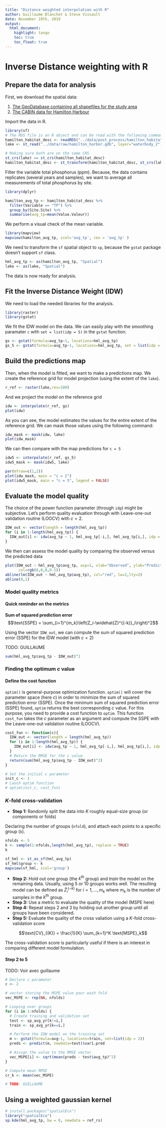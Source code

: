 ```yaml
---
title: "Distance weighted interpolation with R"
author: Guillaume Blanchet & Steve Vissault
date: November 19th, 2019
output:
  html_document:
    highlight: tango
    toc: true
    toc_float: true
---
```


# Inverse Distance weighting with R

## Prepare the data for analysis

First, we download the spatial data:

1. [The GeoDatabase containing all shapefiles for the study area](https://github.com/SteveViss/PR-GSFE01/raw/master/data/raw/hamilton_harbor.gdb.zip)
2. [The CABIN data for Hamilton Harbour](https://github.com/SteveViss/PR-GSFE01/raw/master/data/post_process/hamilton_sites.rds)

Import the data in R.

```r
library(sf)
# The RDS file is an R object and can be read with the following command:
hamilton_habitat_desc <- readRDS("../data/post_process/hamilton_habitat.rds")
lake <- st_read("../data/raw/hamilton_harbor.gdb", layer="waterbody_2")

# Making sure both are on the same CRS
st_crs(lake) == st_crs(hamilton_habitat_desc)
hamilton_habitat_desc <- st_transform(hamilton_habitat_desc, st_crs(lake))
```

Filter the variable total phosphorus (ppm). Because, the data contains
replicates (several years and samples), we want to average all measurements of
total phosphorus by site.

```r

library(dplyr)

hamilton_avg_tp <- hamilton_habitat_desc %>% 
  filter(Variable == "TP") %>% 
  group_by(Site.Site) %>% 
  summarise(avg_tp=mean(Value.Valeur)) 
```

We perform a visual check of the mean variable.

```r
library(mapview)
mapview(hamilton_avg_tp, zcol='avg_tp', cex = 'avg_tp' )   
```

We need to transform the `sf` spatial object to `sp`, because the `gstat` package doesn't support `sf` class.

```r
hml_avg_tp <- as(hamilton_avg_tp, "Spatial")
lake <- as(lake, "Spatial")
```

The data is now ready for analysis. 

## Fit the Inverse Distance Weight (IDW)

We need to load the needed libraries for the analysis.

```r
library(raster)
library(gstat)
```

We fit the IDW model on the data. We can easily play with the smoothing
paramater `c` with `set = list(idp = 5)` in the `gstat` function.

```r
gs <- gstat(formula=avg_tp~1, locations=hml_avg_tp)
gs_5 <- gstat(formula=avg_tp~1, locations=hml_avg_tp, set = list(idp = 5))
```

## Build the predictions map

Then, when the model is fitted, we want to make a predictions map. 
We create the reference grid for model projection (using the extent of the `lake`).

```r
r_ref <- raster(lake,res=100)
```
And we project the model on the reference grid

```r
idw <- interpolate(r_ref, gs)
plot(idw)
```

As you can see, the model estimates the values for the entire extent of the reference grid.
We can mask those values using the following command:

```r
idw_mask <- mask(idw, lake)
plot(idw_mask)
```

We can then compare with the map predictions for `c = 5`

```r
idw5 <- interpolate(r_ref, gs_5)
idw5_mask <- mask(idw5, lake)

par(mfrow=c(1,2))
plot(idw_mask, main = "c = 2")
plot(idw5_mask, main = "c = 5", legend = FALSE)
```

## Evaluate the model quality

The choice of the power function parameter (through `idp`) might be subjective.
Let's perform quality evaluation through with Leave-one-out validation routine (LOOCV) with $c = 2$.

```r
IDW_out <- vector(length = length(hml_avg_tp))
for (i in 1:length(hml_avg_tp)) {
  IDW_out[i] <- idw(avg_tp ~ 1, hml_avg_tp[-i,], hml_avg_tp[i,], idp = 2, debug.level = 0)$var1.pred
}
```

We then can assess the model quality by comparing the observed versus the predicted data

```r
plot(IDW_out ~ hml_avg_tp$avg_tp, asp=1, xlab="Observed", ylab="Predicted", pch=16,
      col=rgb(0,0,0,0.5))
abline(lm(IDW_out ~ hml_avg_tp$avg_tp), col="red", lw=2,lty=2)
abline(0,1)
```

### Model quality metrics

#### Quick reminder on the metrics

**Sum of squared prediction error**
$$\text{SSPE} = \sum_{i=1}^{m_k}\left(Z_i-\widehat{Z}^{(-k)}_i\right)^2$$

Using the vector `IDW_out`, we can compute the sum of squared prediction error (SSPE) for the IDW model (with $c = 2$)

TODO: GUILLAUME

```r
sum(hml_avg_tp$avg_tp - IDW_out)^2
```

### Finding the optimum $c$ value 

#### Define the cost function

`optim()` is general-purpose optimization function. `optim()` will cover the
parameter space (here $c$) in order to minimize the sum of squared prediction
error (SSPE). Once the minimum sum of squared prediction error (SSPE) found,
`optim` returns the best corresponding $c$ value. For this purpose, you need to
provide a cost function to `optim`. This function `cost_fun` takes the $c$
parameter as an argument and compute the SSPE with the Leave-one-out validation
routine (LOOCV).

```r
cost_fun <- function(c){
  IDW_out <- vector(length = length(hml_avg_tp))
  for (i in 1:length(hml_avg_tp)) {
    IDW_out[i] <- idw(avg_tp ~ 1, hml_avg_tp[-i,], hml_avg_tp[i,], idp = c, debug.level = 0)$var1.pred
  }
  # Return the RMSE for the c value 
  return(sum(hml_avg_tp$avg_tp - IDW_out)^2)
}

# Set the initial c parameter
init_c <- 1
# Lauch optim function
# optim(init_c, cost_fun)
```

### $K$-fold cross-validation

- **Step 1:** Randomly split the data into $K$ roughly equal-size group (or components or folds)

Declaring the number of groups (`nfold`), and attach each points to a specific group (`k`).

```r
nfolds <- 5
k <- sample(1:nfolds,length(hml_avg_tp), replace = TRUE)
k
```

```r
sf_hml <- st_as_sf(hml_avg_tp)
sf_hml$group <- k
mapview(sf_hml, zcol='group')
```

- **Step 2:** Hold out one group (the $k^\text{th}$ group) and *train* the model on the remaining data. Usually, using 5 or 10 groups works well.
The resulting model can be defined as $\widehat{Z}^{(-k)}_i$ for $i = 1, \dots, m_k$ where $m_k$ is the number of samples in the $k^\text{th}$ group.
- **Step 3:** Use a metric to evaluate the quality of the model (MSPE here)
- **Step 4:** Repeat steps 2 and 3 by holding out another group until all groups have been considered.
- **Step 5:** Evaluate the quality of the cross valiation using a $K$-fold cross-validation score 

$$\text{CV}_{(K)} = \frac{1}{K} \sum_{k=1}^K \text{MSPE}_k$$

The cross-validation score is particularly useful if there is an interest in comparing different model formulation.

#### Step 2 to 5

TODO: Voir avec guillaume

```r
# Declare c parameter
c <- 2

# vector storing the MSPE value pour each fold
vec_MSPE <- rep(NA, nfolds)

# Looping over groups
for (i in 1:nfolds) {
  # Create training and validation set
  test <- sp_avg_yr[k!=i,]
  train <- sp_avg_yr[k==i,]

  # Perform the IDW model on the training set
  m <- gstat(formula=avg~1, locations=train, set=list(idp = 2))
  preds <- predict(m, newdata=test)$var1.pred

  # Assign the value to the RMSE vector
  vec_MSPE[i] <- sqrt(mean(preds - test$avg_tp)^2) 
}

# Compute mean RMSE
cr_k <- mean(vec_MSPE)

# TODO: GUILLAUME
```

## Using a weighted gaussian kernel


```r
# install.packages("spatialEco")
library("spatialEco")
sp.kde(hml_avg_tp, bw = 0, newdata = ref_rs)
```